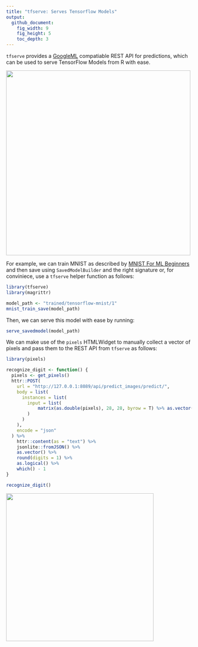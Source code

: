 ```yaml
---
title: "tfserve: Serves Tensorflow Models"
output:
  github_document:
    fig_width: 9
    fig_height: 5
    toc_depth: 3
---
```


`tfserve` provides a [GoogleML](https://cloud.google.com/ml-engine/docs/prediction-overview)
compatiable REST API for predictions, which can be used to serve TensorFlow Models
from R with ease.

<img src="tools/readme/swagger.png" width=500 />

For example, we can train MNIST as described by [MNIST For ML Beginners](https://tensorflow.rstudio.com/tensorflow/articles/tutorial_mnist_beginners.html)
and then save using `SavedModelBuilder` and the right signature or, for conviniece, 
use a `tfserve` helper function as follows:

```r
library(tfserve)
library(magrittr)

model_path <- "trained/tensorflow-mnist/1"
mnist_train_save(model_path)
```

Then, we can serve this model with ease by running:

```r
serve_savedmodel(model_path)
```

We can make use of the `pixels` HTMLWidget to manually collect a vector of
pixels and pass them to the REST API from `tfserve` as follows:

```r
library(pixels)

recognize_digit <- function() {
  pixels <- get_pixels()
  httr::POST(
    url = "http://127.0.0.1:8089/api/predict_images/predict/",
    body = list(
      instances = list(
        input = list(
            matrix(as.double(pixels), 28, 28, byrow = T) %>% as.vector()
        )
      )
    ),
    encode = "json"
  ) %>%
    httr::content(as = "text") %>%
    jsonlite::fromJSON() %>%
    as.vector() %>%
    round(digits = 1) %>%
    as.logical() %>%
    which() - 1
}

recognize_digit()
```

<img src="tools/readme/mnist-digits.gif" width=400 />
